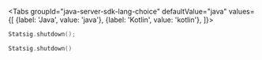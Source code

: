 
<Tabs
  groupId="java-server-sdk-lang-choice"
  defaultValue="java"
  values={[
    {label: 'Java', value: 'java'},
    {label: 'Kotlin', value: 'kotlin'},
  ]}>
  <TabItem value="java">

```swift
Statsig.shutdown();
```

  </TabItem>
  <TabItem value="kotlin">

```swift
Statsig.shutdown()
```

  </TabItem>
</Tabs>
